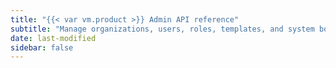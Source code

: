 ```yaml
---
title: "{{< var vm.product >}} Admin API reference"
subtitle: "Manage organizations, users, roles, templates, and system bootstrap."
date: last-modified
sidebar: false
---
```


::: {.column-screen}
<script type="module" src="https://unpkg.com/rapidoc/dist/rapidoc-min.js"></script>
<rapi-doc 
    spec-url="https://api.dev.vm.validmind.ai/admin/api/v1/swagger.json"
    theme="light"
    load-fonts="true"
    regular-font="Inter" 
    font-size="largest"
    primary-color="#de257e"
    bg-color="#ffffff"
    nav-bg-color="#ffffff" 
    nav-text-color="#222425" 
    nav-hover-bg-color="#ffffff" 
    nav-hover-text-color="#222425" 
    nav-active-item-marker="colored-block"
    nav-accent-color="#de257e" 
    nav-item-spacing="compact"
    show-header="false"
    info-description-headings-in-navbar="true"
    show-curl-before-try="true"
    allow-server-selection="false"
    show-method-in-nav-bar="as-plain-text"
    use-path-in-nav-bar="true"
    allow-search="true"
    allow-advanced-search="true"
    fill-request-fields-with-example="true">
</rapi-doc>
:::
